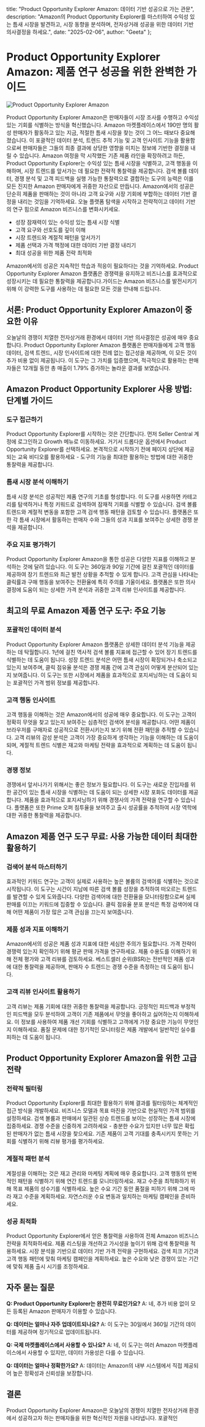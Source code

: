   title: "Product Opportunity Explorer Amazon: 데이터 기반 성공으로 가는 관문",
  description: "Amazon의 Product Opportunity Explorer를 마스터하여 수익성 있는 틈새 시장을 발견하고, 시장 동향을 분석하며, 전자상거래 성공을 위한 데이터 기반 의사결정을 하세요.",
  date: "2025-02-06",
  author: "Geeta"
};

# Product Opportunity Explorer Amazon: 제품 연구 성공을 위한 완벽한 가이드

![Product Opportunity Explorer Amazon](/images/blog/product-opportunity-explorer-amazon.jpeg)

Product Opportunity Explorer Amazon은 판매자들이 시장 조사를 수행하고 수익성 있는 기회를 식별하는 방식을 혁신했습니다. Amazon 마켓플레이스에서 190만 명의 활성 판매자가 활동하고 있는 지금, 적절한 틈새 시장을 찾는 것이 그 어느 때보다 중요해졌습니다. 이 포괄적인 데이터 분석, 트렌드 추적 기능 및 고객 인사이트 기능을 활용함으로써 판매자들은 그들의 최종 결과에 상당한 영향을 미치는 정보에 기반한 결정을 내릴 수 있습니다. Amazon 여정을 막 시작했든 기존 제품 라인을 확장하려고 하든, Product Opportunity Explorer는 수익성 있는 틈새 시장을 식별하고, 고객 행동을 이해하며, 시장 트렌드를 앞서가는 데 필요한 전략적 통찰력을 제공합니다. 검색 볼륨 데이터, 경쟁 분석 및 고객 피드백을 실행 가능한 통찰력으로 결합하는 도구의 능력은 이를 모든 진지한 Amazon 판매자에게 귀중한 자산으로 만듭니다. Amazon에서의 성공은 단순히 제품을 판매하는 것이 아니라 고객 요구와 시장 기회에 부합하는 데이터 기반 결정을 내리는 것임을 기억하세요. 오늘 플랫폼 탐색을 시작하고 전략적이고 데이터 기반의 연구 힘으로 Amazon 비즈니스를 변화시키세요.

- 성장 잠재력이 있는 수익성 있는 틈새 시장 식별
- 고객 요구와 선호도를 깊이 이해
- 시장 트렌드와 계절적 패턴을 앞서가기
- 제품 선택과 가격 책정에 대한 데이터 기반 결정 내리기
- 최대 성공을 위한 제품 전략 최적화

Amazon에서의 성공은 지속적인 학습과 적응이 필요하다는 것을 기억하세요. Product Opportunity Explorer Amazon 플랫폼은 경쟁력을 유지하고 비즈니스를 효과적으로 성장시키는 데 필요한 통찰력을 제공합니다.가이드는 Amazon 비즈니스를 발전시키기 위해 이 강력한 도구를 사용하는 데 필요한 모든 것을 안내해 드립니다.

## 서론: Product Opportunity Explorer Amazon이 중요한 이유

오늘날의 경쟁이 치열한 전자상거래 환경에서 데이터 기반 의사결정은 성공에 매우 중요합니다. Product Opportunity Explorer Amazon 플랫폼은 판매자들에게 고객 행동 데이터, 검색 트렌드, 시장 인사이트에 대한 전례 없는 접근성을 제공하며, 이 모든 것이 추가 비용 없이 제공됩니다. 이 도구는 그 가치를 입증했으며, 적극적으로 활용하는 판매자들은 12개월 동안 총 매출이 1.79% 증가하는 놀라운 결과를 보였습니다.

## Amazon Product Opportunity Explorer 사용 방법: 단계별 가이드

### 도구 접근하기
Product Opportunity Explorer를 시작하는 것은 간단합니다. 먼저 Seller Central 계정에 로그인하고 Growth 메뉴로 이동하세요. 거기서 드롭다운 옵션에서 Product Opportunity Explorer를 선택하세요. 본격적으로 시작하기 전에 페이지 상단에 제공되는 교육 비디오를 활용하세요 - 도구의 기능을 최대한 활용하는 방법에 대한 귀중한 통찰력을 제공합니다.

### 틈새 시장 분석 이해하기
틈새 시장 분석은 성공적인 제품 연구의 기초를 형성합니다. 이 도구를 사용하면 카테고리를 탐색하거나 특정 키워드로 검색하여 잠재적 기회를 식별할 수 있습니다. 검색 볼륨 트렌드와 계절적 변동을 포함한 고객 검색 행동 패턴을 검토할 수 있습니다. 플랫폼은 또한 각 틈새 시장에서 활동하는 판매자 수와 그들의 성과 지표를 보여주는 상세한 경쟁 분석을 제공합니다.

### 주요 지표 평가하기
Product Opportunity Explorer Amazon을 통한 성공은 다양한 지표를 이해하고 분석하는 것에 달려 있습니다. 이 도구는 360일과 90일 기간에 걸친 포괄적인 데이터를 제공하여 장기 트렌드와 최근 발전 상황을 추적할 수 있게 합니다. 고객 관심을 나타내는 클릭률과 구매 행동을 보여주는 전환율에 특히 주의를 기울이세요. 플랫폼은 또한 의사결정에 도움이 되는 상세한 가격 분석과 귀중한 고객 리뷰 인사이트를 제공합니다.

## 최고의 무료 Amazon 제품 연구 도구: 주요 기능

### 포괄적인 데이터 분석
Product Opportunity Explorer Amazon 플랫폼은 상세한 데이터 분석 기능을 제공하는 데 탁월합니다. 1년에 걸친 역사적 검색 볼륨 지표에 접근할 수 있어 장기 트렌드를 식별하는 데 도움이 됩니다. 성장 트렌드 분석은 어떤 틈새 시장이 확장되거나 축소되고 있는지 보여주며, 클릭 점유율 분석은 경쟁 제품 간에 고객 관심이 어떻게 분산되어 있는지 보여줍니다. 이 도구는 또한 시장에서 제품을 효과적으로 포지셔닝하는 데 도움이 되는 포괄적인 가격 범위 정보를 제공합니다.

### 고객 행동 인사이트
고객 행동을 이해하는 것은 Amazon에서의 성공에 매우 중요합니다. 이 도구는 고객이 정확히 무엇을 찾고 있는지 보여주는 심층적인 검색어 분석을 제공합니다. 어떤 제품이 브라우저를 구매자로 성공적으로 전환시키는지 보기 위해 전환 패턴을 추적할 수 있습니다. 고객 리뷰의 감성 분석은 고객이 가장 중요하게 생각하는 기능을 이해하는 데 도움이 되며, 계절적 트렌드 식별은 재고와 마케팅 전략을 효과적으로 계획하는 데 도움이 됩니다.

### 경쟁 정보
경쟁에서 앞서나가기 위해서는 좋은 정보가 필요합니다. 이 도구는 새로운 진입자를 위한 공간이 있는 틈새 시장을 식별하는 데 도움이 되는 상세한 시장 포화도 데이터를 제공합니다. 제품을 효과적으로 포지셔닝하기 위해 경쟁사의 가격 전략을 연구할 수 있습니다. 플랫폼은 또한 Prime 오퍼 침투율을 보여주고 출시 성공률을 추적하여 시장 역학에 대한 귀중한 통찰력을 제공합니다.

## Amazon 제품 연구 도구 무료: 사용 가능한 데이터 최대한 활용하기

### 검색어 분석 마스터하기
효과적인 키워드 연구는 고객이 실제로 사용하는 높은 볼륨의 검색어를 식별하는 것으로 시작됩니다. 이 도구는 시간이 지남에 따른 검색 볼륨 성장을 추적하여 떠오르는 트렌드를 발견할 수 있게 도와줍니다. 다양한 검색어에 대한 전환율을 모니터링함으로써 실제 판매를 이끄는 키워드에 집중할 수 있습니다. 클릭 점유율 분포 분석은 특정 검색어에 대해 어떤 제품이 가장 많은 고객 관심을 끄는지 보여줍니다.

### 제품 성과 지표 이해하기
Amazon에서의 성공은 제품 성과 지표에 대한 세심한 주의가 필요합니다. 가격 전략이 경쟁력 있는지 확인하기 위해 평균 판매 가격을 연구하세요. 제품 수용도를 이해하기 위해 전체 평가와 고객 리뷰를 검토하세요. 베스트셀러 순위(BSR)는 전반적인 제품 성과에 대한 통찰력을 제공하며, 판매자 수 트렌드는 경쟁 수준을 측정하는 데 도움이 됩니다.

### 고객 리뷰 인사이트 활용하기
고객 리뷰는 제품 기회에 대한 귀중한 통찰력을 제공합니다. 긍정적인 피드백과 부정적인 피드백을 모두 분석하여 고객이 기존 제품에서 무엇을 좋아하고 싫어하는지 이해하세요. 이 정보를 사용하여 제품 개선 기회를 식별하고 고객에게 가장 중요한 기능이 무엇인지 이해하세요. 품질 문제에 대한 정기적인 모니터링은 제품 개발에서 일반적인 실수를 피하는 데 도움이 됩니다.

## Product Opportunity Explorer Amazon을 위한 고급 전략

### 전략적 필터링
Product Opportunity Explorer를 최대한 활용하기 위해 결과를 필터링하는 체계적인 접근 방식을 개발하세요. 비즈니스 모델과 목표 마진을 기반으로 현실적인 가격 범위를 설정하세요. 검색 볼륨과 판매에서 일관된 상승 트렌드를 보이는 성장하는 틈새 시장에 집중하세요. 경쟁 수준을 신중하게 고려하세요 - 충분한 수요가 있지만 너무 많은 확립된 판매자가 없는 틈새 시장을 찾으세요. 기존 제품이 고객 기대를 충족시키지 못하는 기회를 식별하기 위해 리뷰 평가를 평가하세요.

### 계절적 패턴 분석
계절성을 이해하는 것은 재고 관리와 마케팅 계획에 매우 중요합니다. 고객 행동의 반복적인 패턴을 식별하기 위해 연간 트렌드를 모니터링하세요. 재고 수준을 최적화하기 위해 목표 제품의 성수기를 식별하세요. 높은 수요 기간 동안 품절을 피하기 위해 그에 따라 재고 수준을 계획하세요. 자연스러운 수요 변동과 일치하는 마케팅 캠페인을 준비하세요.

### 성공 최적화
Product Opportunity Explorer에서 얻은 통찰력을 사용하여 전체 Amazon 비즈니스 전략을 최적화하세요. 제품 리스팅을 개선하고 가시성을 높이기 위해 검색 통찰력을 적용하세요. 시장 분석을 기반으로 데이터 기반 가격 전략을 구현하세요. 검색 피크 기간과 고객 행동 패턴에 맞춰 마케팅 캠페인을 계획하세요. 높은 수요와 낮은 경쟁이 있는 기간에 맞춰 제품 출시 시기를 조정하세요.

## 자주 묻는 질문

**Q: Product Opportunity Explorer는 완전히 무료인가요?**
A: 네, 추가 비용 없이 모든 등록된 Amazon 판매자가 이용할 수 있습니다.

**Q: 데이터는 얼마나 자주 업데이트되나요?**
A: 이 도구는 30일에서 360일 기간의 데이터를 제공하며 정기적으로 업데이트됩니다.

**Q: 국제 마켓플레이스에서 사용할 수 있나요?**
A: 네, 이 도구는 여러 Amazon 마켓플레이스에서 사용할 수 있지만, 데이터 가용성은 다를 수 있습니다.

**Q: 데이터는 얼마나 정확한가요?**
A: 데이터는 Amazon의 내부 시스템에서 직접 제공되어 높은 정확성과 신뢰성을 보장합니다.

## 결론

Product Opportunity Explorer Amazon은 오늘날의 경쟁이 치열한 전자상거래 환경에서 성공하고자 하는 판매자들을 위한 혁신적인 자원을 나타냅니다. 포괄적인 